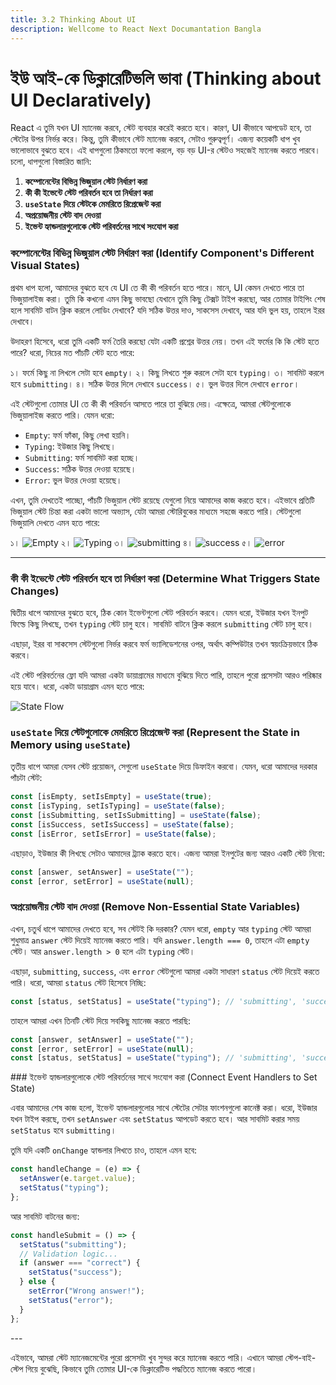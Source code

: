 ```yaml
---
title: 3.2 Thinking About UI
description: Wellcome to React Next Documantation Bangla
---
```



## <h1 className="bg-gradient-to-r from-blue-500 to-purple-500 inline-block text-transparent bg-clip-text text-4xl pt-2"> ইউ আই-কে ডিক্লারেটিভলি ভাবা (Thinking about UI Declaratively)</h1>

React এ তুমি যখন UI ম্যানেজ করবে, স্টেট ব্যবহার করেই করতে হবে। কারণ, UI কীভাবে আপডেট হবে, তা স্টেটের উপর নির্ভর করে। কিন্তু, তুমি কীভাবে স্টেট ম্যানেজ করবে, সেটাও গুরুত্বপূর্ণ। এজন্য কয়েকটি ধাপ খুব ভালোভাবে বুঝতে হবে। এই ধাপগুলো ঠিকমতো ফলো করলে, বড় বড় UI-র স্টেটও সহজেই ম্যানেজ করতে পারবে। চলো, ধাপগুলো বিস্তারিত জানি:

1. **কম্পোনেন্টের বিভিন্ন ভিজুয়াল স্টেট নির্ধারণ করা**
2. **কী কী ইভেন্টে স্টেট পরিবর্তন হবে তা নির্ধারণ করা**
3. **`useState` দিয়ে স্টেটকে মেমরিতে রিপ্রেজেন্ট করা**
4. **অপ্রয়োজনীয় স্টেট বাদ দেওয়া**
5. **ইভেন্ট হ্যান্ডলারগুলোকে স্টেট পরিবর্তনের সাথে সংযোগ করা**

<Steps>
<Step>

### কম্পোনেন্টের বিভিন্ন ভিজুয়াল স্টেট নির্ধারণ করা (Identify Component's Different Visual States)

প্রথম ধাপ হলো, আমাদের বুঝতে হবে যে UI তে কী কী পরিবর্তন হতে পারে। মানে, UI কেমন দেখতে পারে তা ভিজুয়ালাইজ করা। তুমি কি কখনো এমন কিছু ভাবছো যেখানে তুমি কিছু টেক্সট টাইপ করছো, আর তোমার টাইপিং শেষ হলে সাবমিট বাটন ক্লিক করলে লোডিং দেখাবে? যদি সঠিক উত্তর দাও, সাকসেস দেখাবে, আর যদি ভুল হয়, তাহলে ইরর দেখাবে।

উদাহরণ হিসেবে, ধরো তুমি একটি ফর্ম তৈরি করছো যেটা একটি প্রশ্নের উত্তর নেয়। তখন এই ফর্মের কি কি স্টেট হতে পারে? ধরো, নিচের মত পাঁচটি স্টেট হতে পারে:

১। ফর্মে কিছু না লিখলে সেটা হবে `empty`।
২। কিছু লিখতে শুরু করলে সেটা হবে `typing`।
৩। সাবমিট করলে হবে `submitting`।
৪। সঠিক উত্তর দিলে দেখাবে `success`।
৫। ভুল উত্তর দিলে দেখাবে `error`।

এই স্টেটগুলো তোমার UI তে কী কী পরিবর্তন আসতে পারে তা বুঝিয়ে দেয়। এক্ষেত্রে, আমরা স্টেটগুলোকে ভিজুয়ালাইজ করতে পারি। যেমন ধরো:

- `Empty`: ফর্ম ফাঁকা, কিছু লেখা হয়নি।
- `Typing`: ইউজার কিছু লিখছে।
- `Submitting`: ফর্ম সাবমিট করা হচ্ছে।
- `Success`: সঠিক উত্তর দেওয়া হয়েছে।
- `Error`: ভুল উত্তর দেওয়া হয়েছে।

এখন, তুমি দেখতেই পাচ্ছো, পাঁচটি ভিজুয়াল স্টেট রয়েছে যেগুলো নিয়ে আমাদের কাজ করতে হবে। এইভাবে প্রতিটি ভিজুয়াল স্টেট চিন্তা করা একটা ভালো অভ্যাস, যেটা আমরা স্টোরিবুকের মাধ্যমে সহজে করতে পারি। স্টেটগুলো ভিজুয়ালি দেখতে এমন হতে পারে:

১। ![Empty](../../../../public/UISTATES/empty.png)
২। ![Typing](../../../../public/UISTATES/typing.png)
৩। ![submitting](../../../../public/UISTATES/submitting.png)
৪। ![success](../../../../public/UISTATES/success.png)
৫। ![error](../../../../public/UISTATES/error.png)

</Step>

---

<Step>

### কী কী ইভেন্টে স্টেট পরিবর্তন হবে তা নির্ধারণ করা (Determine What Triggers State Changes)

দ্বিতীয় ধাপে আমাদের বুঝতে হবে, ঠিক কোন ইভেন্টগুলো স্টেট পরিবর্তন করবে। যেমন ধরো, ইউজার যখন ইনপুট ফিল্ডে কিছু লিখছে, তখন `typing` স্টেট চালু হবে। সাবমিট বাটনে ক্লিক করলে `submitting` স্টেট চালু হবে।

এছাড়া, ইরর বা সাকসেস স্টেটগুলো নির্ভর করবে ফর্ম ভ্যালিডেশনের ওপর, অর্থাৎ কম্পিউটার তখন স্বয়ংক্রিয়ভাবে ঠিক করবে।

এই স্টেট পরিবর্তনের ফ্লো যদি আমরা একটা ডায়াগ্রামের মাধ্যমে বুঝিয়ে দিতে পারি, তাহলে পুরো প্রসেসটা আরও পরিষ্কার হয়ে যাবে। ধরো, একটা ডায়াগ্রাম এমন হতে পারে:

![State Flow](../../../../public/UISTATES/state.png)

</Step>
<Step>

### `useState` দিয়ে স্টেটগুলোকে মেমরিতে রিপ্রেজেন্ট করা (Represent the State in Memory using `useState`)

তৃতীয় ধাপে আমরা যেসব স্টেট প্রয়োজন, সেগুলো `useState` দিয়ে ডিফাইন করবো। যেমন, ধরো আমাদের দরকার পাঁচটা স্টেট:

```jsx
const [isEmpty, setIsEmpty] = useState(true);
const [isTyping, setIsTyping] = useState(false);
const [isSubmitting, setIsSubmitting] = useState(false);
const [isSuccess, setIsSuccess] = useState(false);
const [isError, setIsError] = useState(false);
```

এছাড়াও, ইউজার কী লিখছে সেটাও আমাদের ট্র্যাক করতে হবে। এজন্য আমরা ইনপুটের জন্য আরও একটি স্টেট নিবো:

```jsx
const [answer, setAnswer] = useState("");
const [error, setError] = useState(null);
```

</Step>

<Step>

### অপ্রয়োজনীয় স্টেট বাদ দেওয়া (Remove Non-Essential State Variables)

এখন, চতুর্থ ধাপে আমাদের দেখতে হবে, সব স্টেটই কি দরকার? যেমন ধরো, `empty` আর `typing` স্টেট আমরা শুধুমাত্র `answer` স্টেট দিয়েই ম্যানেজ করতে পারি। যদি `answer.length === 0`, তাহলে এটা `empty` স্টেট। আর `answer.length > 0` হলে এটা `typing` স্টেট।

এছাড়া, `submitting`, `success`, এবং `error` স্টেটগুলো আমরা একটা সাধারণ `status` স্টেট দিয়েই করতে পারি। ধরো, আমরা `status` স্টেট হিসেবে নিচ্ছি:

```jsx
const [status, setStatus] = useState("typing"); // 'submitting', 'success', or 'error'
```

তাহলে আমরা এখন তিনটি স্টেট দিয়ে সবকিছু ম্যানেজ করতে পারছি:

```jsx
const [answer, setAnswer] = useState("");
const [error, setError] = useState(null);
const [status, setStatus] = useState("typing"); // 'submitting', 'success', or 'error'
```

</Step>

<Step>
###  ইভেন্ট হ্যান্ডলারগুলোকে স্টেট পরিবর্তনের সাথে সংযোগ করা (Connect Event Handlers to Set State)

এবার আমাদের শেষ কাজ হলো, ইভেন্ট হ্যান্ডলারগুলোর সাথে স্টেটের সেটার ফাংশনগুলো কানেক্ট করা। ধরো, ইউজার যখন টাইপ করছে, তখন `setAnswer` এবং `setStatus` আপডেট করতে হবে। আর সাবমিট করার সময় `setStatus` হবে `submitting`।

তুমি যদি একটি `onChange` হ্যান্ডলার লিখতে চাও, তাহলে এমন হবে:

```jsx
const handleChange = (e) => {
  setAnswer(e.target.value);
  setStatus("typing");
};
```

আর সাবমিট বাটনের জন্য:

```jsx
const handleSubmit = () => {
  setStatus("submitting");
  // Validation logic...
  if (answer === "correct") {
    setStatus("success");
  } else {
    setError("Wrong answer!");
    setStatus("error");
  }
};
```

</Step>
</Steps>
---

এইভাবে, আমরা স্টেট ম্যানেজমেন্টের পুরো প্রসেসটা খুব সুন্দর করে ম্যানেজ করতে পারি। এখানে আমরা স্টেপ-বাই-স্টেপ গিয়ে বুঝেছি, কিভাবে তুমি তোমার UI-কে ডিক্লারেটিভ পদ্ধতিতে ম্যানেজ করতে পারো।
